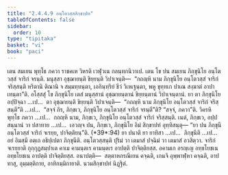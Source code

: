 ```yaml
---
title: "2.4.4.9 อนฺโตวสฺสสิกฺขาปท"
tableOfContents: false
sidebar:
  order: 10
type: "tipitaka"
basket: "vi"
book: "paci"
---
```



<DynamicBreadcrumb />

<Division number="969" book="paci">

<Paragraph number="2974" book="paci">
เตน สมเยน พุทฺโธ ภควา ราชคเห วิหรติ เวฬุวเน กลนฺทกนิวาเป. เตน โข ปน สมเยน ภิกฺขุนิโย อนฺโตวสฺสํ จาริกํ จรนฺติ. มนุสฺสา อุชฺฌายนฺติ ขิยฺยนฺติ วิปาเจนฺติ—  “กถญฺหิ นาม ภิกฺขุนิโย อนฺโตวสฺสํ จาริกํ จริสฺสนฺติ หริตานิ ติณานิ จ สมฺมทฺทนฺตา, เอกินฺทฺริยํ ชีวํ วิเหเฐนฺตา, พหู ขุทฺทเก ปาเณ สงฺฆาตํ อาปาเทนฺตา”ติ.
</Paragraph>

<Paragraph number="2975" book="paci">
อโสฺสสุํ โข ภิกฺขุนิโย เตสํ มนุสฺสานํ อุชฺฌายนฺตานํ ขิยฺยนฺตานํ วิปาเจนฺตานํ. ยา ตา ภิกฺขุนิโย อปฺปิจฺฉา …เป…  ตา อุชฺฌายนฺติ ขิยฺยนฺติ วิปาเจนฺติ—  “กถญฺหิ นาม ภิกฺขุนิโย อนฺโตวสฺสํ จาริกํ จริสฺสนฺตี”ติ …เป…  “สจฺจํ กิร, ภิกฺขเว, ภิกฺขุนิโย อนฺโตวสฺสํ จาริกํ จรนฺตี”ติ? “สจฺจํ, ภควา”ติ. วิครหิ พุทฺโธ ภควา …เป…  กถญฺหิ นาม, ภิกฺขเว, ภิกฺขุนิโย อนฺโตวสฺสํ จาริกํ จริสฺสนฺติ. เนตํ, ภิกฺขเว, อปฺปสนฺนานํ วา ปสาทาย …เป…  เอวญฺจ ปน, ภิกฺขเว, ภิกฺขุนิโย อิมํ สิกฺขาปทํ อุทฺทิสนฺตุ—
</Paragraph>

</Division>
<Division number="970" book="paci">

<Paragraph number="2976" book="paci">
<Emphasis>“ยา ปน ภิกฺขุนี อนฺโตวสฺสํ จาริกํ จเรยฺย, ปาจิตฺติยนฺ”</Emphasis>ติ. (*39*:<Emphasis>94</Emphasis>)
</Paragraph>

</Division>
<Division number="971" book="paci">

<Paragraph number="2977" book="paci">
<Emphasis>ยา ปนา</Emphasis>ติ ยา ยาทิสา …เป…  <Emphasis>ภิกฺขุนี</Emphasis>ติ …เป…  อยํ อิมสฺมึ อตฺเถ อธิปฺเปตา ภิกฺขุนีติ.
</Paragraph>

<Paragraph number="2978" book="paci">
<Emphasis>อนฺโตวสฺสนฺ</Emphasis>ติ ปุริมํ วา เตมาสํ ปจฺฉิมํ วา เตมาสํ อวสิตฺวา.
</Paragraph>

<Paragraph number="2979" book="paci">
<Emphasis>จาริกํ จเรยฺยา</Emphasis>ติ กุกฺกุฏสมฺปาเต คาเม คามนฺตเร คามนฺตเร อาปตฺติ ปาจิตฺติยสฺส. อคามเก อรญฺเญ อทฺธโยชเน อทฺธโยชเน อาปตฺติ ปาจิตฺติยสฺส.
</Paragraph>

</Division>
<Division number="972" book="paci">

<Paragraph number="2980" book="paci">
อนาปตฺติ—  สตฺตาหกรณีเยน คจฺฉติ, เกนจิ อุพฺพาฬฺหา คจฺฉติ, อาปทาสุ, อุมฺมตฺติกาย, อาทิกมฺมิกายาติ.

</Paragraph>
</Division>

<Paragraph number="2981" type="center" book="paci">
นวมสิกฺขาปทํ นิฏฺฐิตํ.
</Paragraph>